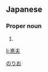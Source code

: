 ==Japanese==
{{ja-kanjitab|悳|夫}}

===Proper noun===
{{ja-pos|proper|のりお}}

# {{given name|male|lang=ja}}

[[Category:Japanese male given names|のりお]]

[[li:悳夫]]